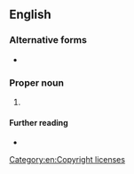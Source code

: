 ==English==

===Alternative forms===
* {{l|en|GFDL}}

===Proper noun===
{{en-proper noun}}

# {{lb|en|computing|copyright}} {{initialism of|en|{{pedlink|GNU Free Documentation License}}}}
#: {{cot|en|GNU AGPL|GNU GPL|GNU LGPL}}

====Further reading====
* {{projectlink|wikipedia|GNU Free Documentation License|GNU FDL}}

[[Category:en:Copyright licenses]]